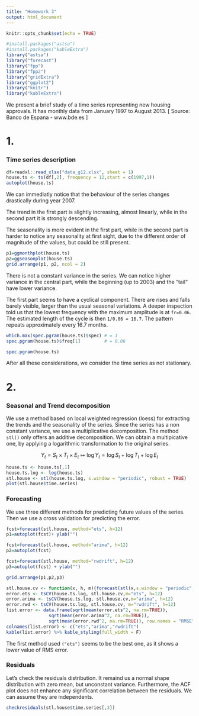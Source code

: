 ```yaml
---
title: "Homework 3"
output: html_document
---
```


```r
knitr::opts_chunk$set(echo = TRUE)
```


```r
#install.packages("astsa")
#install.packages("kableExtra")
library("astsa")
library("forecast")
library("fpp")
library("fpp2")
library("gridExtra")
library("ggplot2")
library("knitr")
library("kableExtra")
```

We present a brief study of a time series representing new housing approvals.
It has monthly data from January 1997 to August 2013. [ Source: Banco de Espana - www.bde.es ]

# 1.
### Time series description

```r
df=readxl::read_xlsx("data_g12.xlsx", sheet = 1)
house.ts <- ts(df[,2], frequency = 12,start = c(1997,1))
autoplot(house.ts)
```

We can immediatly notice that the behaviour of the series changes drastically during year 2007. 

The trend in the first part is slightly increasing, almost linearly, while in the second part it is strongly descending.

The seasonality is more evident in the first part, while in the second part is harder to notice any seasonality at first sight, due to the different order of magnitude of the values, but could be still present.

```r
p1=ggmonthplot(house.ts)
p2=ggseasonplot(house.ts)
grid.arrange(p1, p2, ncol = 2)
```

There is not a constant variance in the series. We can notice higher variance in the central part, while the beginning (up to 2003) and the "tail" have lower variance.

The first part seems to have a cyclical component. There are rises and falls barely visible, larger than the usual seasonal variations. A deeper inspection told us that the lowest frequency with the maximum amplitude is at ```fr=0.06```. 
The estimated length of the cycle is then ```1/0.06 = 16.7```. 
The pattern repeats approximately every 16.7 months.

```r
which.max(spec.pgram(house.ts)$spec) # = 1
spec.pgram(house.ts)$freq[1]         # = 0.06
```

```r
spec.pgram(house.ts)
```

After all these considerations, we consider the time series as not stationary.

# 2.
### Seasonal and Trend decomposition
 
We use a method based on local weighted regression (loess) for extracting the trends and the seasonality of the series.
Since the series has a non constant variance, we use a multiplicative decomposition.
The method ``` stl()``` only offers an additive decomposition. We can obtain a multipicative one, by applying a logarithmic transformation to the original series.

$$Y_t = S_t \times T_t \times E_t \longmapsto \log Y_t = \log S_t + \log T_t + \log E_t$$

```r
house.ts <- house.ts[,1]
house.ts.log <- log(house.ts)
stl.house <- stl(house.ts.log, s.window = "periodic", robust = TRUE)
plot(stl.house$time.series)
```

### Forecasting

We use three different methods for predicting future values of the series.
Then we use a cross validation for predicting the error.

```r

fcst=forecast(stl.house, method="ets", h=12)
p1=autoplot(fcst)+ ylab("")

fcst=forecast(stl.house, method="arima", h=12)
p2=autoplot(fcst)

fcst=forecast(stl.house, method="rwdrift", h=12)
p3=autoplot(fcst) + ylab("")

grid.arrange(p1,p2,p3)
```

```r
stl.house.cv <- function(x, h, m){forecast(stl(x,s.window = "periodic", robust = TRUE), method=m, h=h)}
error.ets <- tsCV(house.ts.log, stl.house.cv,m="ets", h=12)
error.arima <- tsCV(house.ts.log, stl.house.cv,m="arima", h=12)
error.rwd <- tsCV(house.ts.log, stl.house.cv, m="rwdrift", h=12)
list.error <- data.frame(sqrt(mean(error.ets^2, na.rm=TRUE)), 
                sqrt(mean(error.arima^2, na.rm=TRUE)),
                sqrt(mean(error.rwd^2, na.rm=TRUE)), row.names = "RMSE")
colnames(list.error) <- c("ets","arima","rwdrift")
kable(list.error) %>% kable_styling(full_width = F)
```

The first method used ```("ets")``` seems to be the best one, as it shows a lower value of RMS error.


### Residuals

Let's check the residuals distribution. It remaind us a normal shape distribution with zero mean, but unconstant variance.
Furthermore, the ACF plot does not enhance any significant correlation between the residuals.
We can assume they are independents.
```r
checkresiduals(stl.house$time.series[,3])
```


